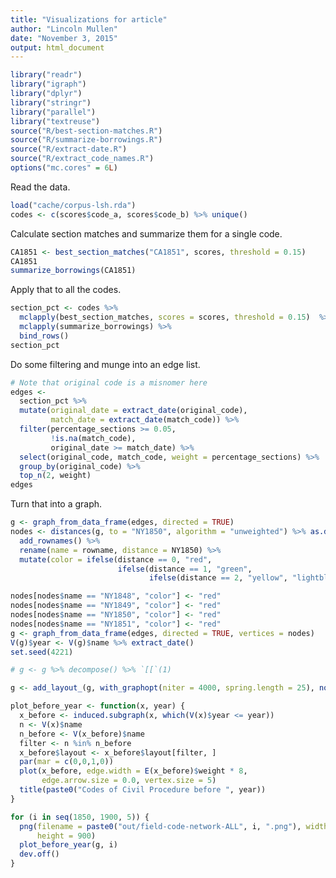 ```yaml
---
title: "Visualizations for article"
author: "Lincoln Mullen"
date: "November 3, 2015"
output: html_document
---
```


```r
library("readr")
library("igraph")
library("dplyr")
library("stringr")
library("parallel")
library("textreuse")
source("R/best-section-matches.R")
source("R/summarize-borrowings.R")
source("R/extract-date.R")
source("R/extract_code_names.R")
options("mc.cores" = 6L)
```

Read the data.

```r
load("cache/corpus-lsh.rda")
codes <- c(scores$code_a, scores$code_b) %>% unique()
```

Calculate section matches and summarize them for a single code.

```r
CA1851 <- best_section_matches("CA1851", scores, threshold = 0.15)
CA1851
summarize_borrowings(CA1851)
```

Apply that to all the codes.

```r
section_pct <- codes %>% 
  mclapply(best_section_matches, scores = scores, threshold = 0.15)  %>% 
  mclapply(summarize_borrowings) %>% 
  bind_rows()
section_pct
```

Do some filtering and munge into an edge list.

```r
# Note that original code is a misnomer here
edges <-
  section_pct %>% 
  mutate(original_date = extract_date(original_code),
         match_date = extract_date(match_code)) %>% 
  filter(percentage_sections >= 0.05,
         !is.na(match_code),
         original_date >= match_date) %>% 
  select(original_code, match_code, weight = percentage_sections) %>% 
  group_by(original_code) %>% 
  top_n(2, weight)
edges
```

Turn that into a graph.

```r
g <- graph_from_data_frame(edges, directed = TRUE) 
nodes <- distances(g, to = "NY1850", algorithm = "unweighted") %>% as.data.frame() %>% 
  add_rownames() %>% 
  rename(name = rowname, distance = NY1850) %>% 
  mutate(color = ifelse(distance == 0, "red",
                        ifelse(distance == 1, "green",
                               ifelse(distance == 2, "yellow", "lightblue"))))

nodes[nodes$name == "NY1848", "color"] <- "red"
nodes[nodes$name == "NY1849", "color"] <- "red"
nodes[nodes$name == "NY1850", "color"] <- "red"
nodes[nodes$name == "NY1851", "color"] <- "red"
g <- graph_from_data_frame(edges, directed = TRUE, vertices = nodes) 
V(g)$year <- V(g)$name %>% extract_date()
set.seed(4221)

# g <- g %>% decompose() %>% `[[`(1)

g <- add_layout_(g, with_graphopt(niter = 4000, spring.length = 25), normalize())

plot_before_year <- function(x, year) {
  x_before <- induced.subgraph(x, which(V(x)$year <= year))
  n <- V(x)$name
  n_before <- V(x_before)$name
  filter <- n %in% n_before
  x_before$layout <- x_before$layout[filter, ]
  par(mar = c(0,0,1,0))
  plot(x_before, edge.width = E(x_before)$weight * 8,
       edge.arrow.size = 0.0, vertex.size = 5)
  title(paste0("Codes of Civil Procedure before ", year))
} 

for (i in seq(1850, 1900, 5)) {
  png(filename = paste0("out/field-code-network-ALL", i, ".png"), width = 1200,
      height = 900)
  plot_before_year(g, i)
  dev.off()
}
```

